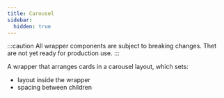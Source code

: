 ```yaml
---
title: Carousel
sidebar:
  hidden: true
---
```


:::caution
All wrapper components are subject to breaking changes. Thet are not yet ready for production use.
:::

A wrapper that arranges cards in a carousel layout, which sets:

- layout inside the wrapper
- spacing between children

